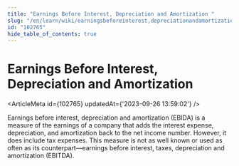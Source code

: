 ```yaml
---
title: "Earnings Before Interest, Depreciation and Amortization "
slug: "/en/learn/wiki/earningsbeforeinterest,depreciationandamortization-102765"
id: "102765"
hide_table_of_contents: true
---
```



# Earnings Before Interest, Depreciation and Amortization 

<ArticleMeta id={102765} updatedAt={'2023-09-26 13:59:02'} />
<div className='border-solid border-b border-t-0 my-4 border-[var(--ifm-color-gray-300)]' />

Earnings before interest, depreciation and amortization (EBIDA) is a measure of the earnings of a company that adds the interest expense, depreciation, and amortization back to the net income number. However, it does include tax expenses. This measure is not as well known or used as often as its counterpart—earnings before interest, taxes, depreciation and amortization (EBITDA).
